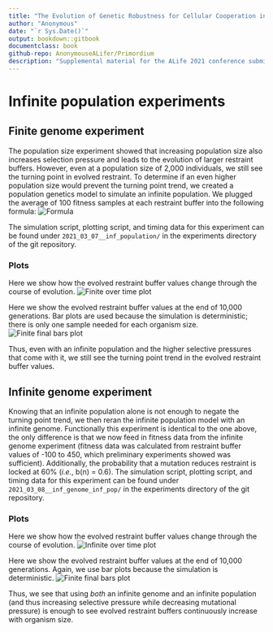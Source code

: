 ```yaml
---
title: "The Evolution of Genetic Robustness for Cellular Cooperation in Early Multicellular Organisms"
author: "Anonymous" 
date: "`r Sys.Date()`"
output: bookdown::gitbook
documentclass: book
github-repo: AnonymouseALifer/Primordium
description: "Supplemental material for the ALife 2021 conference submission"
---
```


# Infinite population experiments

## Finite genome experiment

The population size experiment showed that increasing population size also increases selection pressure and leads to the evolution of larger restraint buffers. 
However, even at a population size of 2,000 individuals, we still see the turning point in evolved restraint. 
To determine if an even higher population size would prevent the turning point trend, we created a population genetics model to simulate an infinite population. 
We plugged the average of 100 fitness samples at each restraint buffer into the following formula:
![Formula]( ./inf_pop/formula.png "Formula")


The simulation script, plotting script, and timing data for this experiment can be found under `2021_03_07__inf_population/` in the experiments directory of the git repository.

### Plots 

Here we show how the evolved restraint buffer values change through the course of evolution. 
![Finite over time plot]( ./inf_pop/over_time.png "Finite over time plot")

Here we show the evolved restraint buffer values at the end of 10,000 generations. 
Bar plots are used because the simulation is deterministic; there is only one sample needed for each organism size. 
![Finite final bars plot]( ./inf_pop/evolved_bars.png "Finite final bars plot")

Thus, even with an infinite population and the higher selective pressures that come with it, we still see the turning point trend in the evolved restraint buffer values. 


## Infinite genome experiment

Knowing that an infinite population alone is not enough to negate the turning point trend, we then reran the infinite population model with an infinite genome. 
Functionally this experiment is identical to the one above, the only difference is that we now feed in fitness data from the infinite genome experiment (fitness data was calculated from restraint buffer values of -100 to 450, which preliminary experiments showed was sufficient).
Additionally, the probability that a mutation reduces restraint is locked at 60% (_i.e._, b(n) = 0.6). 
The simulation script, plotting script, and timing data for this experiment can be found under `2021_03_08__inf_genome_inf_pop/` in the experiments directory of the git repository.

### Plots 

Here we show how the evolved restraint buffer values change through the course of evolution. 
![Infinite over time plot]( ./inf_pop/inf_over_time.png "Infinite over time plot")

Here we show the evolved restraint buffer values at the end of 10,000 generations. 
Again, we use bar plots because the simulation is deterministic.
![Finite final bars plot]( ./inf_pop/inf_evolved_bars.png "Finite final bars plot")

Thus, we see that using *both* an infinite genome and an infinite population (and thus increasing selective pressure while decreasing mutational pressure) is enough to see evolved restraint buffers continuously increase with organism size. 
